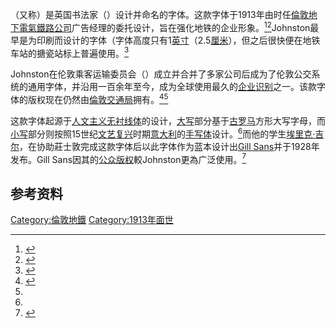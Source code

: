 {{Otheruses|subject=字体 Johnston|other=其他 Johnston|约翰斯顿}}
{{Infobox font
| name = Johnston
| familyname = 
| image = JohnstonSpecimenEN.svg
| style = [[无衬线字体|无衬线字体]]
| classifications = 人文主义体
| creator = {{link-en |爱德华·庄士敦|Edward Johnston}}（{{lang|en|Edward Johnston}}）
| creationdate = 1916
| aka = Underground, Johnston's Railway Type
| variations = New Johnston<br/>Johnston Delf Smith<br/>Johnston 100<br/>P22 Underground<br/>ITC Johnston
}}

'''{{lang|en|Johnston}}'''（又称'''{{lang|en|Johnston Sans}}'''）是英国书法家{{link-en |爱德华·庄士敦|Edward Johnston}}（{{lang|en|Edward Johnston}}）设计并命名的字体。这款字体于1913年由时任[[倫敦地下電氣鐵路公司|倫敦地下電氣鐵路公司]]广告经理的{{link-en|法兰克·皮克| Frank Pick}}委托设计，旨在强化地铁的企业形象。<ref>{{cite book|last=Green|first=Oliver|author2=Rewse-Davies, Jeremy|title=Designed for London: 150 years of transport design|location=London|publisher=Laurence King|year=1995|isbn=1-85669-064-4|pages=81–2}}</ref><ref name=":0">{{Cite web|url=http://www.typeisbeautiful.com/2011/07/4315/|title=Type is Beautiful » 伦敦地铁：导航设计的经典|accessdate=2016-12-24|archive-date=2018-03-17|archive-url=https://web.archive.org/web/20180317232549/https://www.typeisbeautiful.com/2011/07/4315/|dead-url=no}}</ref>Johnston最早是为印刷而设计的字体（字体高度只有1[[英寸|英寸]]（2.5[[厘米|厘米]]），但之后很快便在地铁车站的搪瓷站标上普遍使用。<ref name="Howes production">{{cite book|title=Johnston's Underground Type|date=2000|publisher=Capital Transport|isbn=1-85414-231-3|location=Harrow Weald, Middlesex|pages=36–44|last1=Howes|first1=Justin|author-link=Justin Howes}}</ref>

Johnston在伦敦乘客运输委员会（{{Lang|en|London Passenger Transport Board}}）成立并合并了多家公司后成为了伦敦公交系统的通用字体，并沿用一百余年至今，成为全球使用最久的[[企业识别|企业识别]]之一。该款字体的版权现在仍然由[[倫敦交通局|倫敦交通局]]拥有。<ref>{{cite web|url=http://www.ltmuseum.co.uk/collections/services/copyright-and-licensing|title=Copyright and Licensing|accessdate=23 December 2014|publisher=London Transport Museum|archive-date=2017-08-22|archive-url=https://web.archive.org/web/20170822112344/https://www.ltmuseum.co.uk/collections/services/copyright-and-licensing|dead-url=no}}</ref><ref name=":0" />

这款字体起源于[[无衬线体#人文主义|人文主义无衬线体]]的设计，[[大寫字母|大写]]部分基于[[古罗马|古罗马]]方形大写字母，而[[小寫字母|小写]]部分则按照15世纪[[文艺复兴|文艺复兴]]时期[[意大利|意大利]]的[[手写体|手写体]]设计。<ref name=":0" />而他的学生[[埃里克·吉尔|埃里克·吉尔]]，在协助莊士敦完成这款字体后以此字体作为蓝本设计出[[Gill_Sans|Gill Sans]]并于1928年发布。Gill Sans因其的[[著作權|公众版权]]較Johnston更為广泛使用。<ref>{{cite web|url=http://www.linotype.com/733/edwardjohnston.html|title=Font Designer – Edward Johnston|accessdate=2007-11-05|author=|date=|publisher=Linotype GmbH|archive-date=2015-09-15|archive-url=https://web.archive.org/web/20150915160641/http://www.linotype.com/733/edwardjohnston.html|dead-url=no}}</ref>

== 参考资料 ==
{{references}}

[[Category:倫敦地鐵|Category:倫敦地鐵]]
[[Category:1913年面世|Category:1913年面世]]